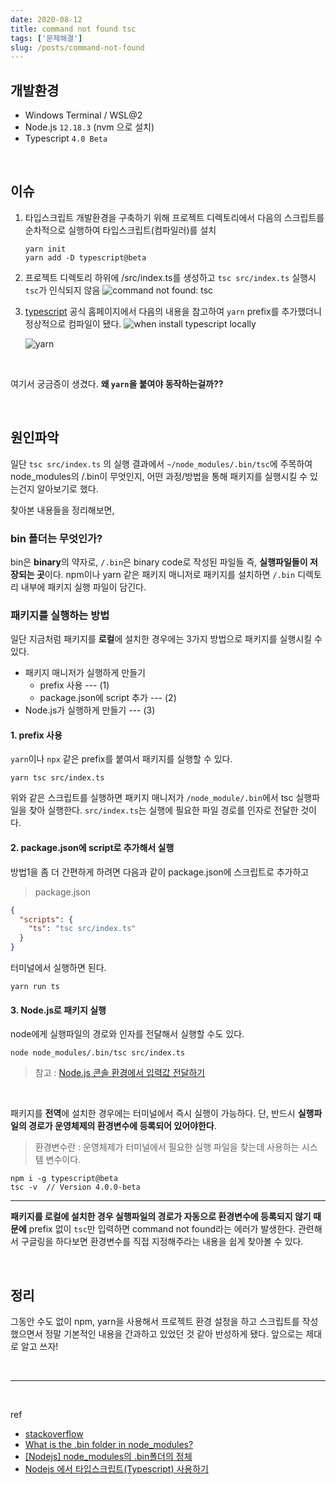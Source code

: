```yaml
---
date: 2020-08-12
title: command not found tsc
tags: ['문제해결']
slug: /posts/command-not-found
---
```


## 개발환경

- Windows Terminal / WSL@2
- Node.js `12.18.3` (nvm 으로 설치)
- Typescript `4.0 Beta`

<br />

## 이슈

1. 타입스크립트 개발환경을 구축하기 위해 프로젝트 디렉토리에서 다음의 스크립트를 순차적으로 실행하여 타입스크립트(컴파일러)를 설치

   ```
   yarn init
   yarn add -D typescript@beta
   ```

2. 프로젝트 디렉토리 하위에 /src/index.ts를 생성하고 `tsc src/index.ts` 실행시 `tsc`가 인식되지 않음
   ![command not found: tsc](https://i.postimg.cc/MGtPC0P6/2020-08-12-14-06-05.png)

3. [typescript](https://www.typescriptlang.org/download) 공식 홈페이지에서 다음의 내용을 참고하여 `yarn` prefix를 추가했더니 정상적으로 컴파일이 됐다.
   ![when install typescript locally](https://i.postimg.cc/5ykMfdst/image.png)

   ![yarn](https://i.postimg.cc/13YXz2Yb/image.png)

<br />

여기서 궁금증이 생겼다. **왜 `yarn`을 붙여야 동작하는걸까??**

<br />

## 원인파악

일단 `tsc src/index.ts` 의 실행 결과에서 `~/node_modules/.bin/tsc`에 주목하여 node_modules의 /.bin이 무엇인지, 어떤 과정/방법을 통해 패키지를 실행시킬 수 있는건지 알아보기로 했다.

찾아본 내용들을 정리해보면,

### bin 폴더는 무엇인가?

bin은 **binary**의 약자로, `/.bin`은 binary code로 작성된 파일들 즉, **실행파일들이 저장되는 곳**이다.
npm이나 yarn 같은 패키지 매니저로 패키지를 설치하면 `/.bin` 디렉토리 내부에 패키지 실행 파일이 담긴다.

### 패키지를 실행하는 방법

일단 지금처럼 패키지를 **로컬**에 설치한 경우에는 3가지 방법으로 패키지를 실행시킬 수 있다.

- 패키지 매니저가 실행하게 만들기
  - prefix 사용 --- (1)
  - package.json에 script 추가 --- (2)
- Node.js가 실행하게 만들기 --- (3)

#### 1. prefix 사용

`yarn`이나 `npx` 같은 prefix를 붙여서 패키지를 실행할 수 있다.

```
yarn tsc src/index.ts
```

위와 같은 스크립트를 실행하면 패키지 매니저가 `/node_module/.bin`에서 tsc 실행파일을 찾아 실행한다. `src/index.ts`는 실행에 필요한 파일 경로를 인자로 전달한 것이다.

#### 2. package.json에 script로 추가해서 실행

방법1을 좀 더 간편하게 하려면 다음과 같이 package.json에 스크립트로 추가하고

> package.json

```json
{
  "scripts": {
    "ts": "tsc src/index.ts"
  }
}
```

터미널에서 실행하면 된다.

```
yarn run ts
```

#### 3. Node.js로 패키지 실행

node에게 실행파일의 경로와 인자를 전달해서 실행할 수도 있다.

```
node node_modules/.bin/tsc src/index.ts
```

> 참고 : [Node.js 콘솔 환경에서 입력값 전달하기](https://github.com/reesekimm/TIL/blob/master/nodejs/opentutorials/nodejs_04.md#node-js---04-nodejs-%EC%BD%98%EC%86%94-%ED%99%98%EA%B2%BD%EC%97%90%EC%84%9C-%EC%9E%85%EB%A0%A5%EA%B0%92-%EC%A0%84%EB%8B%AC%ED%95%98%EA%B8%B0)

<br />

패키지를 **전역**에 설치한 경우에는 터미널에서 즉시 실행이 가능하다.
단, 반드시 **실행파일의 경로가 운영체제의 환경변수에 등록되어 있어야한다**.

> 환경변수란 : 운영체제가 터미널에서 필요한 실행 파일을 찾는데 사용하는 시스템 변수이다.

```
npm i -g typescript@beta
tsc -v  // Version 4.0.0-beta
```

---

**패키지를 로컬에 설치한 경우 실행파일의 경로가 자동으로 환경변수에 등록되지 않기 때문에**
prefix 없이 `tsc`만 입력하면 command not found라는 에러가 발생한다.
관련해서 구글링을 하다보면 환경변수를 직접 지정해주라는 내용을 쉽게 찾아볼 수 있다.

<br />

## 정리

그동안 수도 없이 npm, yarn을 사용해서 프로젝트 환경 설정을 하고 스크립트를 작성했으면서 정말 기본적인 내용을 간과하고 있었던 것 같아 반성하게 됐다.
앞으로는 제대로 알고 쓰자!

<br />

---

<br />

ref

- [stackoverflow](https://stackoverflow.com/a/50454232)
- [What is the .bin folder in node_modules?](https://www.quora.com/What-is-the-bin-folder-in-node_modules)
- [[Nodejs] node_modules의 .bin폴더의 정체](https://medium.com/@simsimjae/%ED%8C%A8%ED%82%A4%EC%A7%80-%EC%95%88%EC%97%90%EB%8A%94-bin%EC%9D%B4%EB%9D%BC%EA%B3%A0%ED%95%98%EB%8A%94-%EC%88%A8%EA%B9%80-%ED%8F%B4%EB%8D%94%EA%B0%80-%EC%A1%B4%EC%9E%AC%ED%95%9C%EB%8B%A4-%EC%9D%B4-%ED%8F%B4%EB%8D%94%EB%8A%94-%EB%AD%90%EB%95%8C%EB%A7%A4-%EC%9E%88%EB%8A%94%EA%B1%B4%EC%A7%80-%EA%B6%81%EA%B8%88%ED%95%B4%EC%84%9C-%EC%B0%BE%EC%95%84%EB%B3%B4%EC%95%98%EB%8B%A4-8257ddaa1a7e)
- [Nodejs 에서 타입스크립트(Typescript) 사용하기](http://cosmiclatte.co.kr/nodejs-%EC%97%90%EC%84%9C-%ED%83%80%EC%9E%85%EC%8A%A4%ED%81%AC%EB%A6%BD%ED%8A%B8typescript-%EC%82%AC%EC%9A%A9%ED%95%98%EA%B8%B0/)
